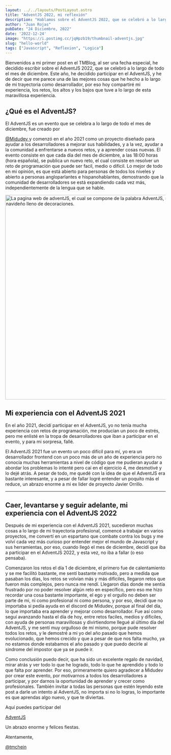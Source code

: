 ```yaml
---
layout: ../../layouts/PostLayout.astro
title: "AdventJS 2022, mi reflexión"
description: "Hablamos sobre el AdventJS 2022, que se celebró a lo largo de todo el mes de diciembre de 2022."
author: "Juan Rojas"
pubDate: "24 Diciembre, 2022"
date: '2022-12-24'
image: "https://i.postimg.cc/jqHpzb19/thumbnail-adventjs.jpg"
slug: "hello-world"
tags: ["Javascript", "Reflexion", "Logica"]
---
```


Bienvenidos a mi primer post en el TMBlog, al ser una fecha especial, he
decidido escribir sobre el AdventJS 2022, que se celebró a lo largo de todo el
mes de diciembre. Este año, he decidido participar en el AdventJS, y he de decir
que me parece una de las mejores cosas que he hecho a lo largo de mi trayectoria
como desarrollador, por eso hoy compartiré mi experiencia, los retos, los altos
y los bajos que tuve a lo largo de esta maravillosa experiencia.

## ¿Qué es el AdventJS?

El AdventJS es un evento que se celebra a lo largo de todo el mes de diciembre,
fue creado por

<a href="https://twitter.com/midudev" rel="noopener noreferrer" target="_blank">
  @Midudev
</a>
y comenzó en el año 2021 como un proyecto diseñado para ayudar a los desarrolladores
a mejorar sus habilidades, y a la vez, ayudar a la comunidad a enfrentarse a nuevos
retos, y a aprender cosas nuevas. El evento consiste en que cada día del mes de diciembre,
a las 18:00 horas (hora española), se publica un nuevo reto, el cual consiste en
resolver un reto de programación que puede ser facil, medio o dificil. Lo mejor de
todo en mi opinión, es que está abierto para personas de todos los niveles y abierto
a personas angloparlantes e hispanohablantes, demostrando que la comunidad de desarrolladores
se está expandiendo cada vez más, independientemente de la lengua que se hable.

<img
  src="https://i.postimg.cc/htRWxGDH/advent-landing.png"
  width="640px"
  align="center"
  alt="La pagina web de adventJS, el cual se compone de la palabra AdventJS, seguido de un arbol navideño lleno de decoraciones."
/>

## Mi experiencia con el AdventJS 2021

En el año 2021, decidí participar en el AdventJS, yo no tenía mucha experiencia
con retos de programación, me producían un poco de estrés, pero me enlisté en la
tropa de desarrolladores que iban a participar en el evento, y para mi sorpresa,
fallé.

El AdventJS 2021 fue un evento un poco difícil para mí, yo era un desarrollador
frontend con un poco más de un año de experiencia pero no conocía muchas
herramientas a nivel de código que me pudieran ayudar a abordar los problemas lo
intenté pero caí en el ejercicio 4, me desmotivé y lo dejé atrás. A pesar de
todo, me quedé con la idea de que el AdventJS era bastante interesante, y a
pesar de fallar logré entender un poquito más el reduce, un abrazo enorme a mi
ex lider de proyecto Javier Orrillo.

---

## Caer, levantarse y seguir adelante, mi experiencia con el AdventJS 2022

Después de mi experiencia con el AdventJS 2021, sucedieron muchas cosas a lo
largo de mi trayectoria profesional, comencé a trabajar en varios proyectos, me
convertí en un espartano que combate contra los bugs y me volví cada vez más
curioso por entender mejor el mundo de Javascript y sus herramientas, por eso,
cuando llegó el mes de diciembre, decidí que iba a participar en el AdventJS
2022, y esta vez, no iba a fallar (o eso pensaba).

Comenzaron los retos el día 1 de diciembre, el primero fue de calentamiento y se
me facilitó bastante, me sentí bastante motivado, pero a medida que pasaban los
días, los retos se volvían más y más difíciles, llegaron retos que fueron más
complejos, pero nunca me rendí. Llegaron días donde me sentía frustrado por no
poder resolver algún reto en específico, pero eso me hizo recordar una cosa
bastante importante, el ego y el orgullo no deben ser parte de mi, ni como
profesional ni como persona, y por eso, decidí que no importaba si pedía ayuda
en el discord de Midudev, porque al final del día, lo que importaba era aprender
y mejorar como desarrollador. Fue así como seguí avanzando hasta el día de hoy,
entre retos faciles, medios y dificiles, con ayuda de personas maravillosas y
divirtiendome llegué al último día del AdventJS, y me sentí muy orgulloso de mí
mismo, porque pude resolver todos los retos, y le demostré a mi yo del año
pasado que hemos evolucionado, que hemos crecido y que a pesar de que nos falta
mucho, ya no estamos donde estabamos el año pasado y que puedo decirle al
sindrome del impostor que ya se puede ir.

Como conclusión puedo decir, que ha sido un excelente regalo de navidad, mirar
atrás y ver todo lo que he logrado, todo lo que he aprendido y todo lo que falta
por aprender. Por eso, primeramente quiero agradecer a Midudev por crear este
evento, por motivarnos a todos los desarrolladores a participar, y por darnos la
oportunidad de aprender y crecer como profesionales. También invitar a todas las
personas que estén leyendo este post a darle un intento al AdventJS, no importa
si no lo logras, lo importante es que aprendas algo nuevo, y que te diviertas.

Aquí puedes participar del

<a href="https://adventjs.dev" rel="noopener noreferrer" target="_blank">
  AdventJS
</a>

Un abrazo enorme y felices fiestas.

Atentamente,

<a href="https://twitter.com/tmchein" rel="noopener noreferrer" target="_blank">
  @tmchein
</a>
